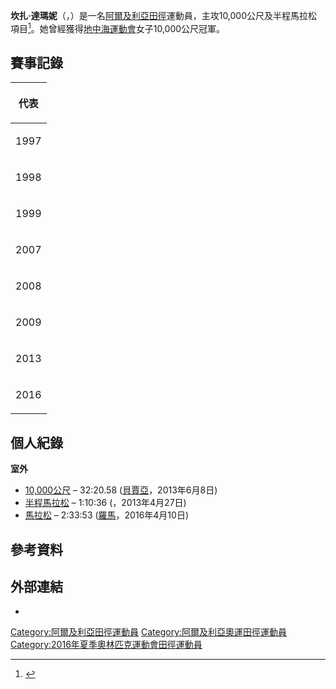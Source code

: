 {{MedalTableTop}}
{{MedalSport|女子[[田徑|田徑]]}}
{{MedalCountry|{{ALG}}}}
{{MedalCompetition|[[非洲運動會|非洲運動會]]}}
{{MedalBronze|[[2007年全非運動會|2007年 阿爾及爾]]|半程馬拉松}}
{{MedalCompetition|[[地中海運動會|地中海運動會]]}}
{{MedalGold|[[2013年地中海運動會|2013年 梅爾辛]]|10,000公尺}}
{{MedalBronze|[[2009年地中海運動會|2009年 佩斯卡拉]]|10,000公尺}}
{{MedalBronze|[[2009年地中海運動會|2009年 佩斯卡拉]]|半程馬拉松}}
{{MedalCompetition|[[泛阿拉伯運動會|泛阿拉伯運動會]]}}
{{MedalSilver|[[2007年泛阿拉伯運動會|2007年 開羅]]|半程馬拉松}}
{{MedalCompetition|[[阿拉伯田徑錦標賽|阿拉伯田徑錦標賽]]}}
{{MedalGold|[[2009年阿拉伯田徑錦標賽|2009年 大馬士革]]|半程馬拉松}}
{{MedalSilver|[[2007年阿拉伯田徑錦標賽|2007年 安曼]]|半程馬拉松}}
{{MedalSilver|[[2013年阿拉伯田徑錦標賽|2013年 多哈]]|10,000公尺}}
{{MedalSilver|[[2013年阿拉伯田徑錦標賽|2013年 多哈]]|半程馬拉松}}
{{MedalBronze|[[2009年阿拉伯田徑錦標賽|2009年 大馬士革]]|10,000公尺}}
{{MedalCompetition|[[伊斯蘭團結運動會|伊斯蘭團結運動會]]}}
{{MedalSilver|[[2013年伊斯蘭團結運動會|2013年 巨港]]|10,000公尺}}
{{MedalBottom}}
'''坎扎·達瑪妮'''（{{lang-en|Kenza Dahmani}}，{{bd|1980年|11月18日|catIdx=Dahmani, Kenza}}）是一名[[阿爾及利亞|阿爾及利亞]][[田徑|田徑]]運動員，主攻10,000公尺及半程馬拉松項目<ref>{{cite web |url=http://www.iaaf.org/athletes/algeria/kenza-dahmani-tifahi-115604 |title=Kenza Dahmani |publisher=IAAF |date=2016-04-24 |accessdate=2016-04-24 |archive-date=2016-04-24 |archive-url=https://web.archive.org/web/20160424181751/http://www.iaaf.org/athletes/algeria/kenza-dahmani-tifahi-115604 |dead-url=no }}</ref>。她曾經獲得[[2009年地中海運動會|地中海運動會]]女子10,000公尺冠軍。

== 賽事記錄 ==
{| {{AchievementTable|Event=yes}}
|-
!colspan="6"|代表 {{ALG}}
|-
| 1997
| {{link-en|1997年世界越野錦標賽|1997 IAAF World Cross Country Championships|世界越野錦標賽}}
| [[義大利|義大利]][[都靈|杜林]]
| 第58名 
| 青年女子組 (4.689公里)
| 16:47
|-
| 1998
| {{link-en|1998年世界越野錦標賽|1998 IAAF World Cross Country Championships|世界越野錦標賽}}
| [[摩洛哥|摩洛哥]][[馬拉喀什|馬拉喀什]]
| 第55名 
| 青年女子組 (6公里)
| 22:00
|-
| 1999
| {{link-en|1999年世界越野錦標賽|1999 IAAF World Cross Country Championships|世界越野錦標賽}}
| [[英國|英國]][[貝爾法斯特|貝爾法斯特]]
| 第43名 
| 青年女子組 (6.124公里)
| 23:31
|-
|rowspan=3|2007
| {{link-en|2007年阿拉伯田徑錦標賽|2007 Arab Athletics Championships|阿拉伯錦標賽}}
| [[約旦|約旦]][[安曼|安曼]]
| bgcolor=silver|亞軍
| 半程馬拉松
| 1:15:41
|-
| [[2007年全非運動會|全非運動會]]
| [[阿爾及利亞|阿爾及利亞]][[阿爾及爾|阿爾及爾]]
| bgcolor=cc9966|季軍
| 半程馬拉松
| 1:14:10
|-
| {{link-en|2007年泛阿拉伯運動會|2007 Pan Arab Games|泛阿拉伯運動會}}
| [[埃及|埃及]][[開羅|開羅]]
| bgcolor=silver|亞軍
| 半程馬拉松
| 1:15:37
|-
| 2008
| {{link-en|2008年世界越野錦標賽|2008 IAAF World Cross Country Championships|世界越野錦標賽}}
| [[英國|英國]][[愛丁堡|愛丁堡]]
| 第59名 
| 成年女子組 (7.905公里)
| 28:12
|-
|rowspan=5|2009
| {{link-en|2009年世界越野錦標賽|2009 IAAF World Cross Country Championships|世界越野錦標賽}}
| [[約旦|約旦]][[安曼|安曼]]
| 第32名 
| 成年女子組 (8公里)
| 28:33
|-
| rowspan=2|[[2009年地中海運動會|地中海運動會]]
| rowspan=2|[[義大利|義大利]][[佩斯卡拉|佩斯卡拉]]
| bgcolor=cc9966|季軍 
| 10,000公尺
| 32:23.06
|-
| bgcolor=cc9966|季軍 
| 半程馬拉松
| 1:12:39
|-
| rowspan=2|{{link-en|2009年阿拉伯田徑錦標賽|2009 Arab Athletics Championships|阿拉伯錦標賽}}
| rowspan=2|[[敘利亞|敘利亞]][[大馬士革|大馬士革]]
| bgcolor=cc9966|季軍 
| 10,000公尺
| 42:02.60
|-
| bgcolor=gold|冠軍 
| 半程馬拉松
| 1:16:36
|-
|rowspan=5|2013
| [[2013年世界越野錦標賽|世界越野錦標賽]]
| [[波蘭|波蘭]][[比得哥什|比得哥什]]
| 第18名 
| 成年女子組 (8公里)
| 25:26
|-
| rowspan=2|{{link-en|2013年阿拉伯田徑錦標賽|2013 Arab Athletics Championships|阿拉伯錦標賽}}
| rowspan=2|[[卡達|卡達]][[多哈|多哈]]
| bgcolor=silver|亞軍
| 10,000公尺
| 35:13.86
|-
| bgcolor=silver|亞軍
| 半程馬拉松
| 1:22:17
|-
| [[2013年地中海運動會|地中海運動會]]
| [[土耳其|土耳其]][[梅爾辛|梅爾辛]]
| bgcolor=gold|冠軍
| 10,000公尺
| 31:44.75
|-
| [[2013年伊斯蘭團結運動會|伊斯蘭團結運動會]]
| [[印尼|印尼]][[巨港|巨港]]
| bgcolor=silver|亞軍
| 10,000公尺
| 33:06.41
|-
| 2016
| {{link-en|2016年世界半程馬拉松錦標賽|2016 IAAF World Half Marathon Championships|世界半程馬拉松錦標賽}}
| [[英國|英國]][[卡地夫|卡地夫]]
| 第43名 
| 半程馬拉松
| 1:14:33
|}

== 個人紀錄 ==
'''室外'''
* [[10000米賽跑|10,000公尺]] – 32:20.58 ([[貝賈亞|貝賈亞]]，2013年6月8日)
* [[半程馬拉松|半程馬拉松]] – 1:10:36 ({{link-en|El Khroub|El Khroub}}，2013年4月27日)
* [[馬拉松|馬拉松]] – 2:33:53 ([[羅馬|羅馬]]，2016年4月10日)

== 參考資料 ==
{{Reflist}}

== 外部連結 ==
* {{IAAF name|id=115604}}

{{DEFAULTSORT:Dahmani, Kenza}}
[[Category:阿爾及利亞田徑運動員|Category:阿爾及利亞田徑運動員]]
[[Category:阿爾及利亞奧運田徑運動員|Category:阿爾及利亞奧運田徑運動員]]
[[Category:2016年夏季奧林匹克運動會田徑運動員|Category:2016年夏季奧林匹克運動會田徑運動員]]